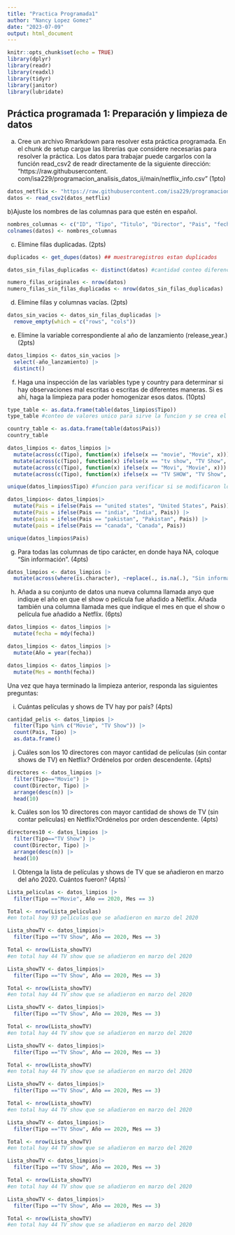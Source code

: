 ```yaml
---
title: "Practica Programada1"
author: "Nancy Lopez Gomez"
date: "2023-07-09"
output: html_document
---
```


```r
knitr::opts_chunk$set(echo = TRUE)
library(dplyr)
library(readr)
library(readxl)
library(tidyr)
library(janitor) 
library(lubridate) 
```
## Práctica programada 1: Preparación y limpieza de datos

a. Cree un archivo Rmarkdown para resolver esta práctica programada. En el chunk de setup cargue las
librerías que considere necesarias para resolver la práctica. Los datos para trabajar puede cargarlos con
la función read_csv2 de readr directamente de la siguiente dirección: “https://raw.githubusercontent.
com/isa229/programacion_analisis_datos_ii/main/netflix_info.csv” (1pto)

```r
datos_netflix <- "https://raw.githubusercontent.com/isa229/programacion_analisis_datos_ii/main/netflix_info.csv"
datos <- read_csv2(datos_netflix)
```

b)Ajuste los nombres de las columnas para que estén en español. 

```r
nombres_columnas <- c("ID", "Tipo", "Titulo", "Director", "Pais", "fecha", "año_lanzamiento", "calificacion", "Duracion", "Categoria")
colnames(datos) <- nombres_columnas
```

c. Elimine filas duplicadas. (2pts)
```r
duplicados <- get_dupes(datos) ## muestraregistros estan duplicados
```

```r
datos_sin_filas_duplicadas <- distinct(datos) #cantidad conteo diferenciado
```
```r
numero_filas_originales <- nrow(datos)
numero_filas_sin_filas_duplicadas <- nrow(datos_sin_filas_duplicadas)
```

d. Elimine filas y columnas vacías. (2pts)

```r
datos_sin_vacios <- datos_sin_filas_duplicadas |> 
  remove_empty(which = c("rows", "cols"))
```

e. Elimine la variable correspondiente al año de lanzamiento (release_year.) (2pts)

```r
datos_limpios <- datos_sin_vacios |> 
  select(-año_lanzamiento) |> 
  distinct()
```

f. Haga una inspección de las variables type y country para determinar si hay observaciones mal escritas o escritas de diferentes maneras. Si es ahí, haga la limpieza para poder homogenizar esos datos. (10pts)

```r
type_table <- as.data.frame(table(datos_limpios$Tipo))
type_table #conteo de valores unico para sirve la funcion y se crea el dataframe
```
```r
country_table <- as.data.frame(table(datos$Pais))
country_table 
```

```r
datos_limpios <- datos_limpios |>
  mutate(across(c(Tipo), function(x) ifelse(x == "movie", "Movie", x))) |>
  mutate(across(c(Tipo), function(x) ifelse(x == "tv show", "TV Show", x))) |>
  mutate(across(c(Tipo), function(x) ifelse(x == "Movi", "Movie", x))) |> 
  mutate(across(c(Tipo), function(x) ifelse(x == "TV SHOW", "TV Show", x)))
```

```r
unique(datos_limpios$Tipo) #funcion para verificar si se modificaron los cambios de las variables
```

```r
datos_limpios<- datos_limpios|>
  mutate(Pais = ifelse(Pais == "united states", "United States", Pais)) |> 
  mutate(Pais = ifelse(Pais == "india", "India", Pais)) |> 
  mutate(pais = ifelse(Pais == "pakistan", "Pakistan", Pais)) |> 
  mutate(pais = ifelse(Pais == "canada", "Canada", Pais))
```

```r
unique(datos_limpios$Pais)
```
g. Para todas las columnas de tipo carácter, en donde haya NA, coloque “Sin información”. (4pts)

```r
datos_limpios <- datos_limpios |> 
  mutate(across(where(is.character), ~replace(., is.na(.), "Sin información")))
```
h. Añada a su conjunto de datos una nueva columna llamada anyo que indique el año en que el show o película fue añadido a Netflix. Añada también una columna llamada mes que indique el mes en que el show o película fue añadido a Netflix. (6pts)

```r
datos_limpios <- datos_limpios |> 
  mutate(fecha = mdy(fecha))

datos_limpios <- datos_limpios |>                              
  mutate(Año = year(fecha))

datos_limpios <- datos_limpios |>                              
  mutate(Mes = month(fecha))
```

Una vez que haya terminado la limpieza anterior, responda las siguientes preguntas:

i. Cuántas películas y shows de TV hay por país? (4pts)

```r
cantidad_pelis <- datos_limpios |> 
  filter(Tipo %in% c("Movie", "TV Show")) |> 
  count(Pais, Tipo) |> 
  as.data.frame()
```


j. Cuáles son los 10 directores con mayor cantidad de películas (sin contar shows de TV) en Netflix?
Ordénelos por orden descendente. (4pts)

```r
directores <- datos_limpios |>
  filter(Tipo=="Movie") |>
  count(Director, Tipo) |>
  arrange(desc(n)) |> 
  head(10)
```
k. Cuáles son los 10 directores con mayor cantidad de shows de TV (sin contar películas) en Netflix?Ordénelos por orden descendente. (4pts)

```r
directores10 <- datos_limpios |>
  filter(Tipo=="TV Show") |>
  count(Director, Tipo) |>
  arrange(desc(n)) |> 
  head(10)
```
l. Obtenga la lista de películas y shows de TV que se añadieron en marzo del año 2020. Cuántos fueron?
(4pts)
`

```r
Lista_peliculas <- datos_limpios |>
  filter(Tipo =="Movie", Año == 2020, Mes == 3)

Total <- nrow(Lista_peliculas)
#en total hay 93 peliculas que se añadieron en marzo del 2020
```

```r
Lista_showTV <- datos_limpios|>
  filter(Tipo =="TV Show", Año == 2020, Mes == 3)

Total <- nrow(Lista_showTV)
#en total hay 44 TV show que se añadieron en marzo del 2020
```

```r
Lista_showTV <- datos_limpios|>
  filter(Tipo =="TV Show", Año == 2020, Mes == 3)

Total <- nrow(Lista_showTV)
#en total hay 44 TV show que se añadieron en marzo del 2020
```
```r
Lista_showTV <- datos_limpios|>
  filter(Tipo =="TV Show", Año == 2020, Mes == 3)

Total <- nrow(Lista_showTV)
#en total hay 44 TV show que se añadieron en marzo del 2020
```

```r
Lista_showTV <- datos_limpios|>
  filter(Tipo =="TV Show", Año == 2020, Mes == 3)

Total <- nrow(Lista_showTV)
#en total hay 44 TV show que se añadieron en marzo del 2020
```

```r
Lista_showTV <- datos_limpios|>
  filter(Tipo =="TV Show", Año == 2020, Mes == 3)

Total <- nrow(Lista_showTV)
#en total hay 44 TV show que se añadieron en marzo del 2020
```
```r
Lista_showTV <- datos_limpios|>
  filter(Tipo =="TV Show", Año == 2020, Mes == 3)

Total <- nrow(Lista_showTV)
#en total hay 44 TV show que se añadieron en marzo del 2020
```

```r
Lista_showTV <- datos_limpios|>
  filter(Tipo =="TV Show", Año == 2020, Mes == 3)

Total <- nrow(Lista_showTV)
#en total hay 44 TV show que se añadieron en marzo del 2020
```
```r
Lista_showTV <- datos_limpios|>
  filter(Tipo =="TV Show", Año == 2020, Mes == 3)

Total <- nrow(Lista_showTV)
#en total hay 44 TV show que se añadieron en marzo del 2020
```


